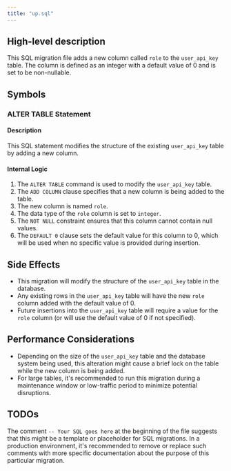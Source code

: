 ```yaml
---
title: "up.sql"
---
```


## High-level description
This SQL migration file adds a new column called `role` to the `user_api_key` table. The column is defined as an integer with a default value of 0 and is set to be non-nullable.

## Symbols

### ALTER TABLE Statement
#### Description
This SQL statement modifies the structure of the existing `user_api_key` table by adding a new column.

#### Internal Logic
1. The `ALTER TABLE` command is used to modify the `user_api_key` table.
2. The `ADD COLUMN` clause specifies that a new column is being added to the table.
3. The new column is named `role`.
4. The data type of the `role` column is set to `integer`.
5. The `NOT NULL` constraint ensures that this column cannot contain null values.
6. The `DEFAULT 0` clause sets the default value for this column to 0, which will be used when no specific value is provided during insertion.

## Side Effects
- This migration will modify the structure of the `user_api_key` table in the database.
- Any existing rows in the `user_api_key` table will have the new `role` column added with the default value of 0.
- Future insertions into the `user_api_key` table will require a value for the `role` column (or will use the default value of 0 if not specified).

## Performance Considerations
- Depending on the size of the `user_api_key` table and the database system being used, this alteration might cause a brief lock on the table while the new column is being added.
- For large tables, it's recommended to run this migration during a maintenance window or low-traffic period to minimize potential disruptions.

## TODOs
The comment `-- Your SQL goes here` at the beginning of the file suggests that this might be a template or placeholder for SQL migrations. In a production environment, it's recommended to remove or replace such comments with more specific documentation about the purpose of this particular migration.